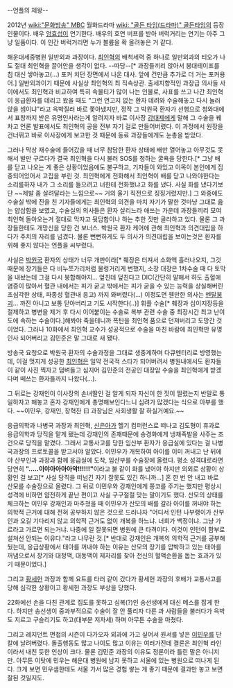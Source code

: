 --언플의 제왕--

2012년 [[wiki:"문화방송" MBC]] 월화드라마 [[wiki: "골든 타임(드라마)" 골든타임]]의 등장인물이다. 배우 [[엄효섭]]이 연기한다. 배우의 호연 버프를 받아 버럭거리는 연기는 아주 그냥 일품이다. 이 인간 버럭거리면 누가 볼륨을 확 올려놓은 거 같다.

해운대세중병원 일반외과 과장이다. [[최인혁]]의 배척세력 중 하나로 일반외과의 티오가 나도 절대 최인혁을 끌어안을 생각이 없다. --따당--[* 과장들끼리 앉아서 붕대테이프를 칩 대신 쌓아놓고(...) 포커 치던 장면에서 나온 대사. 앞에 건만큼 추가로 더 거는 포커용어.] 일반외과이기 때문에 사실상 최인혁의 최 직속상관. 출세지향적인 과장급 의사들 사이에서도 최인혁과 비교하여 특히 속물티가 많이 나는 인물로, 사표를 쓰고 나간 최인혁이 응급환자를 데리고 왔을 때도 "그런 연고지 없는 환자 데려와 수술해놓고 다시 눌러앉을 셈이냐"라고 윽박질러 바로 쫓아냈지만, 정작 그 박원국 환자가 선행으로 청와대에서 표창까지 받은 유명인사라는게 알려지자 바로 이사장 [[강대제]]에게 말해 그 수술을 꿰차고 언론 발표에서도 최인혁의 공을 전부 자기 걸로 만들어버렸다. 이 과정에서 원장을 건너뛰고 바로 이사장에게 보고한 것 때문에 동료 과장들에게도 눈총을 받았다. 
 
그러나 막상 재수술에 들어갔을 때 너무 참담한 환자 상태에 배만 열어놓고 아무것도 못해서 발만 구르다가 결국 최인혁을 다시 불러 SOS를 청하는 굴욕을 당한다.[* 그냥 배를 닫고 나오는 게 좋은 상황이었음에도 불구하고, 기자들이 와있고 이목이 본인에게 집중되어있어서 고집을 부린 것. 최인혁에게 전화해서 최인혁이 배를 닫고 나와야한다는 소리를하자 내가 그 소리를 들으려고 너한테 전화했냐고 화를 냈다. 사실 화를 냈다기보단 ~~제발 좀 살려달라는 느낌으로~~ 거의 울기 직전으로 징징거렸지만.] 그 와중에도 수술실 밖에 진을 친 기자들에게는 최인혁의 의견을 마치 자기가 말한 것마냥 그대로 읊는 얍삽함을 보였고, 수술실의 의사들은 환자 살리느라 애쓰는 가운데 과장들끼리 모여 최인혁 돌아오는거 절대로 막자고 뒷담합이나 하는 추한 짓만 골라하고 있다. 물론 그 과장들한테도 개망신을 당한 건 보너스. 박원국 환자 케어에 관해 최인혁과 의견대립을 하다가 주치의 자리를 넘겼다. 물론 뻔뻔하게도 두 의사가 의견대립을 보이는것은 환자를 위해 좋지 않다는 언플을 씨부렸다. 

사실은 [[박원국]] 환자의 상태가 너무 개판이라[* 췌장은 터져서 소화액 흘러나오지, 그것 때문에 장기들은 다 비누쪼가리처럼 물렁거리게 변했지, 소장 대장은 1차수술 때 다 토막을 내놨는데 그걸 다시 봉합해야지... 엎친데 덮친다고 DIC(간단히 말해서 하도 출혈에 염증이 많아서 혈관 내에서는 피가 굳고 밖에서는 피가 굳을 수 있는 능력을 상실해버린 초심각한 상태, 파종성 혈관내 응고) 까지 와버렸다(...) 이정도면 웬만한 의사는 [[멘탈붕괴]]... 까진 아니고 보통 닫아버리고 기도 시작한다(..)] 휘플 수술[* 췌장과 십이지장등을 절제하고 병변을 제거 후 다시 이어붙이는 수술로 복부 관련 수술 중 최장시간 최고 난이도에 속하는 수술이다.]해봐야 죽을테니까 폭탄을 최인혁 품으로 던져버리고 도망간 것이었다. 그러나 10화에서 최인혁 교수가 성공적으로 수술을 마친 바람에 최인혁만 유명인사 되어버리고 김민준은 말 그대로 새 됐다. 

방송국 요청으로 박원국 환자의 수술과정을 그대로 생중계하며 다큐멘터리로 방영했는데, 이걸 멋지게 성공한 [[최인혁]]은 일약 전국적 스타가 되어버려서 병원내에서도 환자들이 같이 사진 찍자고 덤벼들고 심지어 김민준의 전공인 대장암 수술을 최인혁에게 받겠다며 떼쓰는 환자들까지 나왔다(…).

그 뒤로는 강재인이 이사장의 손녀딸인 걸 알게 되자 자신이 한 짓이 찔렸는지 반말로 통일하자고 해놓고 혼자 강재인에게 총명해보인다느니 심려가 많겠다는 식으로 아부를 했다. ~~이민우, 강재인, 장혁찬 曰 과장님은 사회생활 잘 하실거예요.~~

응급의학과 나병국 과장과 최인혁, [[신은아]]가 헬기 컴퍼런스로 떠나고 김도형이 휴과로 응급의학과 당직을 맡게 됐는데 강재인의 존재때문에 송경화에게 냉채족발을 사주는 조건으로 당직을 맡겼다. 그래서 교통사고를 당한 임산부 환자가 응급실에 있다는 걸 나병국과장의 프로토콜을 받고서야 알았다. 이민우가 개복하여 아이를 이미 꺼내고 난 뒤에야 산부인과 과장과 함께 응급실에 도착, 임산부를 수술장에 올렸다. 평소 성격대로라면 당연히 '''".....이야아아아아악!!!!!!"'''이라고 불 같이 화를 냈어야 하지만 의외로 상황이 상황인 걸 보고[* 사실 당직을 떠넘긴 자기 잘못도 있긴 하니까...] 혼 한 번 안 내고 바로 산모를 수술장으로 올렸다. 그 뒤로 이민우와 강재인에게 쫑코를 주기는 했지만 평상시 성격에 비하면 얌전하게 끝난 편이고 사실 구구절절 맞는 말이기도 했다. 산모의 상태를 체크하는 이민우 강재인과 마주쳤을 때 이민우가 산모의 배를 갈라 아이를 꺼내야 하는 의학적 근거에 대해 전혀 공부하지 않은 것으로 드러나자 "어디서 인턴 나부랭이가 산부인과 오길 기다리지 않고 의학적 근거도 없이 개복을 하느냐. 너희가 백정이냐. 그냥 가르라고 가르면 되는거냐. 나중에 일 잘못되면 병원에 큰 타격이다. 이것이 인턴이 함부로 설쳐선 안되는 이유다."라고 나무란 것.[* 반대로 강재인은 개복의 의학적 근거를 공부해뒀는데, 응급상황에서 태아를 꺼내야 하는 이유는 산모의 장기를 압박하고 있는 태아를 꺼냄으로서 장기와 대정맥, 대동맥이 제자리를 찾아 전신의 혈액순환을 돕는 효과가 있기 때문이었다.] 

그리고 [[황세헌]] 과장과 함께 요트를 타러 같이 갔다가 황세헌 과장의 후배가 교통사고를 당해 심각한 상황이고 황세헌 과장도 부상을 당했다.

22화에선 손을 다친 관계로 집도를 못하고 심복(?)인 송선생에게 대신 메스를 잡게 한다. 하지만 송선생이 중과부적으로 수술이 잘 안 풀리자 다른 과 사람들을 불러다가 윽박도 지르고 구슬리기도 하고(대부분 저자세) 하며 아무튼 수술을 마쳤다.

그리고 레지던트 면접의 시즌이 다가오자 외과에 가고 싶어서 원서를 넣은 [[이민우(골든 타임(드라마))|이민우]]를 단칼에 날려버렸다. 돌출행동도 많고 나이도 많고 이유는 여러가진데 결론은 최인혁 라인이라서 내친 듯한 인상이 크다. 물론 김민준 과장의 이유도 정론이라 틀린 말은 아니지만.
아무튼 이탓에 민우는 해운대 병원에 남지 못하고 서울에 있는 병원으로 떠나게 된다.  크게 보면 민우샘한테도 서울 가서 많은 경험 쌓는 게 좋기 때문에 결과만 놓고 보면 잘된 것일지도.

